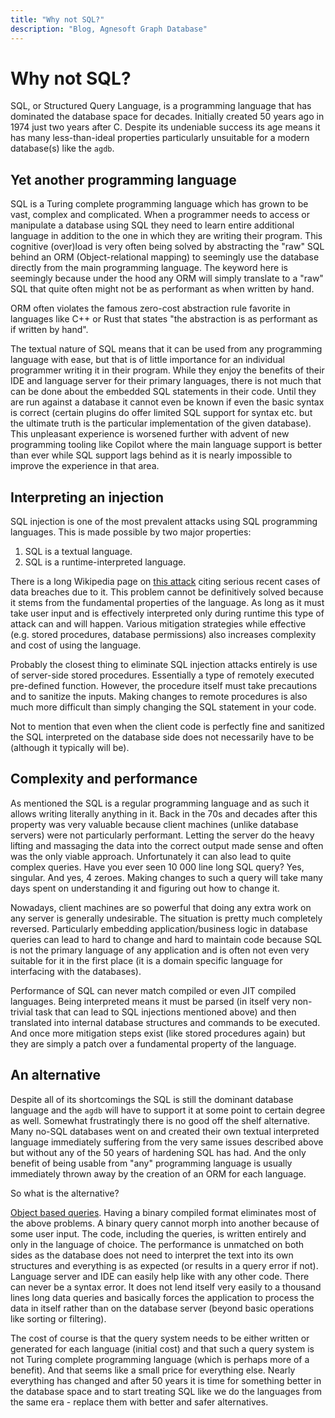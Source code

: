 ```yaml
---
title: "Why not SQL?"
description: "Blog, Agnesoft Graph Database"
---
```



# Why not SQL?

SQL, or Structured Query Language, is a programming language that has dominated the database space for decades. Initially created 50 years ago in 1974 just two years after C. Despite its undeniable success its age means it has many less-than-ideal properties particularly unsuitable for a modern database(s) like the `agdb`.

## Yet another programming language

SQL is a Turing complete programming language which has grown to be vast, complex and complicated. When a programmer needs to access or manipulate a database using SQL they need to learn entire additional language in addition to the one in which they are writing their program. This cognitive (over)load is very often being solved by abstracting the "raw" SQL behind an ORM (Object-relational mapping) to seemingly use the database directly from the main programming language. The keyword here is seemingly because under the hood any ORM will simply translate to a "raw" SQL that quite often might not be as performant as when written by hand.

<Callout>
    ORM often violates the famous zero-cost abstraction rule favorite in
    languages like C++ or Rust that states "the abstraction is as performant as
    if written by hand".
</Callout>

The textual nature of SQL means that it can be used from any programming language with ease, but that is of little importance for an individual programmer writing it in their program. While they enjoy the benefits of their IDE and language server for their primary languages, there is not much that can be done about the embedded SQL statements in their code. Until they are run against a database it cannot even be known if even the basic syntax is correct (certain plugins do offer limited SQL support for syntax etc. but the ultimate truth is the particular implementation of the given database). This unpleasant experience is worsened further with advent of new programming tooling like Copilot where the main language support is better than ever while SQL support lags behind as it is nearly impossible to improve the experience in that area.

## Interpreting an injection

SQL injection is one of the most prevalent attacks using SQL programming languages. This is made possible by two major properties:

1. SQL is a textual language.
2. SQL is a runtime-interpreted language.

There is a long Wikipedia page on [this attack](https://en.wikipedia.org/wiki/SQL_injection) citing serious recent cases of data breaches due to it. This problem cannot be definitively solved because it stems from the fundamental properties of the language. As long as it must take user input and is effectively interpreted only during runtime this type of attack can and will happen. Various mitigation strategies while effective (e.g. stored procedures, database permissions) also increases complexity and cost of using the language.

Probably the closest thing to eliminate SQL injection attacks entirely is use of server-side stored procedures. Essentially a type of remotely executed pre-defined function. However, the procedure itself must take precautions and to sanitize the inputs. Making changes to remote procedures is also much more difficult than simply changing the SQL statement in your code.

Not to mention that even when the client code is perfectly fine and sanitized the SQL interpreted on the database side does not necessarily have to be (although it typically will be).

## Complexity and performance

As mentioned the SQL is a regular programming language and as such it allows writing literally anything in it. Back in the 70s and decades after this property was very valuable because client machines (unlike database servers) were not particularly performant. Letting the server do the heavy lifting and massaging the data into the correct output made sense and often was the only viable approach. Unfortunately it can also lead to quite complex queries. Have you ever seen 10 000 line long SQL query? Yes, singular. And yes, 4 zeroes. Making changes to such a query will take many days spent on understanding it and figuring out how to change it.

Nowadays, client machines are so powerful that doing any extra work on any server is generally undesirable. The situation is pretty much completely reversed. Particularly embedding application/business logic in database queries can lead to hard to change and hard to maintain code because SQL is not the primary language of any application and is often not even very suitable for it in the first place (it is a domain specific language for interfacing with the databases).

Performance of SQL can never match compiled or even JIT compiled languages. Being interpreted means it must be parsed (in itself very non-trivial task that can lead to SQL injections mentioned above) and then translated into internal database structures and commands to be executed. And once more mitigation steps exist (like stored procedures again) but they are simply a patch over a fundamental property of the language.

## An alternative

Despite all of its shortcomings the SQL is still the dominant database language and the `agdb` will have to support it at some point to certain degree as well. Somewhat frustratingly there is no good
off the shelf alternative. Many no-SQL databases went on and created their own textual interpreted language immediately suffering from the very same issues described above but without any of the 50 years of hardening SQL has had. And the only benefit of being usable from "any" programming language is usually immediately thrown away by the creation of an ORM for each language.

So what is the alternative?

[Object based queries](/blog/object-queries). Having a binary compiled format eliminates most of the above problems. A binary query cannot morph into another because of some user input. The code, including the queries, is written entirely and only in the language of choice. The performance is unmatched on both sides as the database does not need to interpret the text into its own structures and everything is as expected (or results in a query error if not). Language server and IDE can easily help like with any other code. There can never be a syntax error. It does not lend itself very easily to a thousand lines long data queries and basically forces the application to process the data in itself rather than on the database server (beyond basic operations like sorting or filtering).

The cost of course is that the query system needs to be either written or generated for each language (initial cost) and that such a query system is not Turing complete programming language (which is perhaps more of a benefit). And that seems like a small price for everything else. Nearly everything has changed and after 50 years it is time for something better in the database space and to start treating SQL like we do the languages from the same era - replace them with better and safer alternatives.
